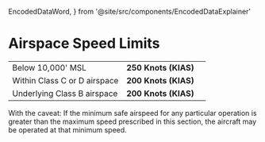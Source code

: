   EncodedDataWord,
} from '@site/src/components/EncodedDataExplainer'

# Airspace Speed Limits

<table>
  <tbody>
    <tr>
      <td>Below 10,000' MSL</td>
      <td>
        <strong>250 Knots (KIAS)</strong>
      </td>
      <td>
        <Reg part="91.117(a)" />
      </td>
    </tr>
    <tr>
      <td>Within Class C or D airspace</td>
      <td>
        <strong>200 Knots (KIAS)</strong>
      </td>
      <td>
        <Reg part="91.117(b)" />
      </td>
    </tr>
    <tr>
      <td>Underlying Class B airspace</td>
      <td>
        <strong>200 Knots (KIAS)</strong>
      </td>
      <td>
        <Reg part="91.117(c)" />
      </td>
    </tr>
  </tbody>
</table>

With the caveat: If the minimum safe airspeed for any particular operation is
greater than the maximum speed prescribed in this section, the aircraft may be
operated at that minimum speed.

